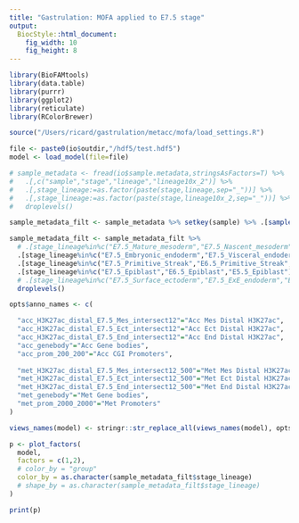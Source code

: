 ```yaml
---
title: "Gastrulation: MOFA applied to E7.5 stage"
output: 
  BiocStyle::html_document: 
    fig_width: 10
    fig_height: 8
---
```



```r
library(BioFAMtools)
library(data.table)
library(purrr)
library(ggplot2)
library(reticulate)
library(RColorBrewer)
```

```r
source("/Users/ricard/gastrulation/metacc/mofa/load_settings.R")
```


<!-- Load pretrained model -->
```r
file <- paste0(io$outdir,"/hdf5/test.hdf5")
model <- load_model(file=file)
```

```r
# sample_metadata <- fread(io$sample.metadata,stringsAsFactors=T) %>%
#   .[,c("sample","stage","lineage","lineage10x_2")] %>%
#   .[,stage_lineage:=as.factor(paste(stage,lineage,sep="_"))] %>%
#   .[,stage_lineage:=as.factor(paste(stage,lineage10x_2,sep="_"))] %>%
#   droplevels()
```

<!-- Filter sample metadata -->
```r
sample_metadata_filt <- sample_metadata %>% setkey(sample) %>% .[samples_names(model)]

sample_metadata_filt <- sample_metadata_filt %>%
  # .[stage_lineage%in%c("E7.5_Mature_mesoderm","E7.5_Nascent_mesoderm"),stage_lineage:="E7.5_Mesoderm"] %>%
  .[stage_lineage%in%c("E7.5_Embryonic_endoderm","E7.5_Visceral_endoderm","E7.5_Notochord"),stage_lineage:="E7.5_Endoderm"] %>%
  .[stage_lineage%in%c("E7.5_Primitive_Streak","E6.5_Primitive_Streak","E6.5_Anterior_Primitive_Streak","E7.5_Anterior_Primitive_Streak"),stage_lineage:="Primitive_Streak"] %>%
  .[stage_lineage%in%c("E7.5_Epiblast","E6.5_Epiblast","E5.5_Epiblast"),stage_lineage:="Epiblast"] %>%
  # .[stage_lineage%in%c("E7.5_Surface_ectoderm","E7.5_ExE_endoderm","E7.5_PGC","E7.5_Endoderm"),stage_lineage:="E7.5_NA"] %>%
  droplevels()
```

<!-- Rename views -->
```r
opts$anno_names <- c(

  "acc_H3K27ac_distal_E7.5_Mes_intersect12"="Acc Mes Distal H3K27ac",
  "acc_H3K27ac_distal_E7.5_Ect_intersect12"="Acc Ect Distal H3K27ac",
  "acc_H3K27ac_distal_E7.5_End_intersect12"="Acc End Distal H3K27ac",
  "acc_genebody"="Acc Gene bodies",
  "acc_prom_200_200"="Acc CGI Promoters",
  
  "met_H3K27ac_distal_E7.5_Mes_intersect12_500"="Met Mes Distal H3K27ac",
  "met_H3K27ac_distal_E7.5_Ect_intersect12_500"="Met Ect Distal H3K27ac",
  "met_H3K27ac_distal_E7.5_End_intersect12_500"="Met End Distal H3K27ac",
  "met_genebody"="Met Gene bodies",
  "met_prom_2000_2000"="Met Promoters"
)

views_names(model) <- stringr::str_replace_all(views_names(model), opts$anno_names)
```


```r
p <- plot_factors(
  model, 
  factors = c(1,2),
  # color_by = "group"
  color_by = as.character(sample_metadata_filt$stage_lineage)
  # shape_by = as.character(sample_metadata_filt$stage_lineage)
)

print(p)
```

